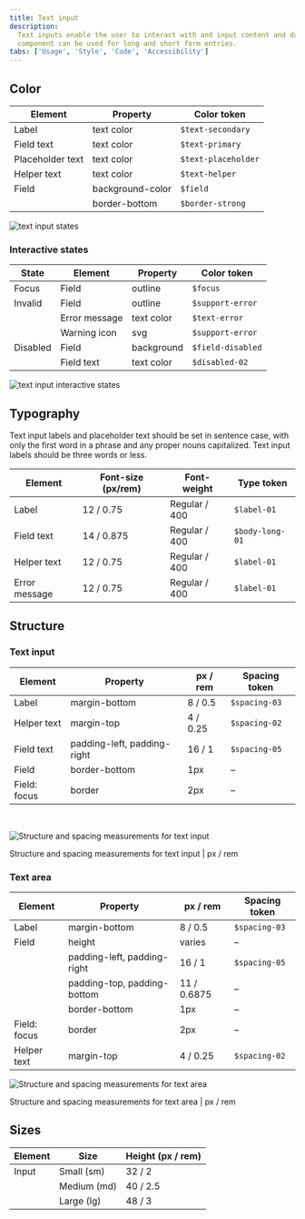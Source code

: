 ```yaml
---
title: Text input
description:
  Text inputs enable the user to interact with and input content and data. This
  component can be used for long and short form entries.
tabs: ['Usage', 'Style', 'Code', 'Accessibility']
---
```


## Color

| Element          | Property         | Color token         |
| ---------------- | ---------------- | ------------------- |
| Label            | text color       | `$text-secondary`   |
| Field text       | text color       | `$text-primary`     |
| Placeholder text | text color       | `$text-placeholder` |
| Helper text      | text color       | `$text-helper`      |
| Field            | background-color | `$field`            |
|                  | border-bottom    | `$border-strong`    |

<Row>
<Column colLg={8}>

![text input states](images/text-input-style-1.png)

</Column>
</Row>

### Interactive states

| State    | Element       | Property   | Color token       |
| -------- | ------------- | ---------- | ----------------- |
| Focus    | Field         | outline    | `$focus`          |
| Invalid  | Field         | outline    | `$support-error`  |
|          | Error message | text color | `$text-error`     |
|          | Warning icon  | svg        | `$support-error`  |
| Disabled | Field         | background | `$field-disabled` |
|          | Field text    | text color | `$disabled-02`    |

<Row>
<Column colLg={8}>

![text input interactive states](images/text-input-style-3.png)

</Column>
</Row>

## Typography

Text input labels and placeholder text should be set in sentence case, with only
the first word in a phrase and any proper nouns capitalized. Text input labels
should be three words or less.

| Element       | Font-size (px/rem) | Font-weight   | Type token      |
| ------------- | ------------------ | ------------- | --------------- |
| Label         | 12 / 0.75          | Regular / 400 | `$label-01`     |
| Field text    | 14 / 0.875         | Regular / 400 | `$body-long-01` |
| Helper text   | 12 / 0.75          | Regular / 400 | `$label-01`     |
| Error message | 12 / 0.75          | Regular / 400 | `$label-01`     |

## Structure

### Text input

| Element      | Property                    | px / rem | Spacing token |
| ------------ | --------------------------- | -------- | ------------- |
| Label        | margin-bottom               | 8 / 0.5  | `$spacing-03` |
| Helper text  | margin-top                  | 4 / 0.25 | `$spacing-02` |
| Field text   | padding-left, padding-right | 16 / 1   | `$spacing-05` |
| Field        | border-bottom               | 1px      | –             |
| Field: focus | border                      | 2px      | –             |

<br />

<div className="image--fixed">

![Structure and spacing measurements for text input](images/text-input-style-2.png)

</div>

<Caption>Structure and spacing measurements for text input | px / rem</Caption>

### Text area

| Element      | Property                    | px / rem    | Spacing token |
| ------------ | --------------------------- | ----------- | ------------- |
| Label        | margin-bottom               | 8 / 0.5     | `$spacing-03` |
| Field        | height                      | varies      | –             |
|              | padding-left, padding-right | 16 / 1      | `$spacing-05` |
|              | padding-top, padding-bottom | 11 / 0.6875 | –             |
|              | border-bottom               | 1px         | –             |
| Field: focus | border                      | 2px         | –             |
| Helper text  | margin-top                  | 4 / 0.25    | `$spacing-02` |

<div className="image--fixed">

![Structure and spacing measurements for text area](images/text-area-style-1.png)

</div>

<Caption>Structure and spacing measurements for text area | px / rem</Caption>

## Sizes

| Element | Size        | Height (px / rem) |
| ------- | ----------- | ----------------- |
| Input   | Small (sm)  | 32 / 2            |
|         | Medium (md) | 40 / 2.5          |
|         | Large (lg)  | 48 / 3            |
